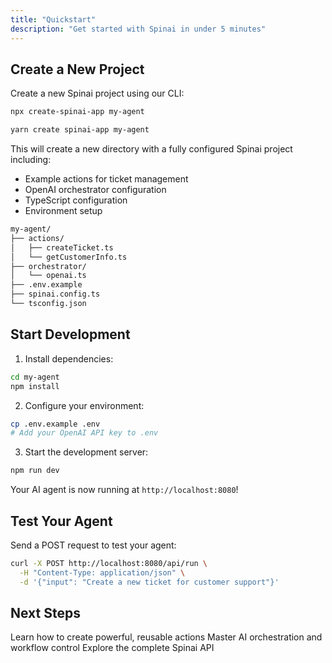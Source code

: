 ```yaml
---
title: "Quickstart"
description: "Get started with Spinai in under 5 minutes"
---
```


## Create a New Project

Create a new Spinai project using our CLI:

<CodeGroup>

```bash npm
npx create-spinai-app my-agent
```

```bash yarn
yarn create spinai-app my-agent
```

</CodeGroup>

This will create a new directory with a fully configured Spinai project including:

- Example actions for ticket management
- OpenAI orchestrator configuration
- TypeScript configuration
- Environment setup

```bash
my-agent/
├── actions/
│   ├── createTicket.ts
│   └── getCustomerInfo.ts
├── orchestrator/
│   └── openai.ts
├── .env.example
├── spinai.config.ts
└── tsconfig.json
```

## Start Development

1. Install dependencies:

```bash
cd my-agent
npm install
```

2. Configure your environment:

```bash
cp .env.example .env
# Add your OpenAI API key to .env
```

3. Start the development server:

```bash
npm run dev
```

Your AI agent is now running at `http://localhost:8080`!

## Test Your Agent

Send a POST request to test your agent:

```bash
curl -X POST http://localhost:8080/api/run \
  -H "Content-Type: application/json" \
  -d '{"input": "Create a new ticket for customer support"}'
```

## Next Steps

<CardGroup>
  <Card title="Actions Guide" icon="puzzle-piece" href="/actions">
    Learn how to create powerful, reusable actions
  </Card>
  <Card title="Orchestration" icon="diagram-project" href="/orchestration">
    Master AI orchestration and workflow control
  </Card>
  <Card title="API Reference" icon="code" href="/api-reference">
    Explore the complete Spinai API
  </Card>
</CardGroup>
